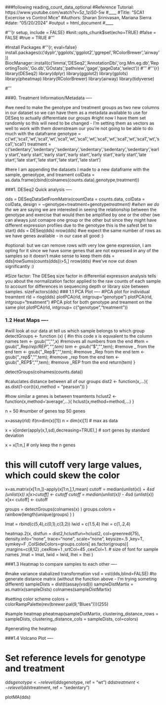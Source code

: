###following reading_count_data_optional
#Reference Tutorial: https://www.youtube.com/watch?v=5z_1ziS0-5w 
#____
#Title: "SCA1 Excercise vs Control Mice"
#Authors: Sharan Srinivasan, Mariana Sierra
#date: "05/20/2024"
#output = html_document
#____

#'''{r setup, include = FALSE}
#knit::opts_chunk$set(echo=TRUE)
#false = FALSE
#true = TRUE
#'''

#Install Packages
#'''{r, eval=false}
install.packages(c('dyplr','ggplots','ggplot2','ggrepel','RColorBrewer','airway'))
BiocManager::install(c('limma','DESeq2','AnnotationDbi','org.Mm.eg.db','ReportingTools','Go.db','GOstats','pathview','gage','gageData','select'))
#'''
#'''{r}
library(DESeq2)
library(dplyr)
library(ggplot2)
library(gplots)
library(pheatmap)
library(RColorBrewer)
library(airway)
library(tidyverse)

#'''

###0. Treatment Information/Metadata ----

#we need to make the genotype and treatment groups as two new columns in our dataset so we can have them as a metadata available to use for DESeq to actually differentiate our groups
#right now I have them set randomly so this will need to be changed - I'm setting them as vectors as well to work with them downstream our you're not going to be able to do much with the dataframe
genotype = c('wt','sca1','wt','sca1','wt','sca1','wt','sca1','wt','sca1','wt','sca1','wt','sca1','wt','sca1','sca1')
treatment = c('sedentary','sedentary','sedentary','sedentary','sedentary','sedentary','early start','early start','early start','early start','early start','early start','late start','late start','late start','late start','late start')

#here I am appending the datasets I made to a new dataframe with the sample, geneotype, and treament
colData = as.data.frame(cbind(colnames(counts.data),genotype,treatment))

###1. DESeq2 Quick analysis ----

dds = DESeqDataSetFromMatrix(countData = counts.data,
                             colData = colData,
                             design = ~genotype+treatment+genotype*treatment) #when we do the * we are saying we are interested in seeing the relationship between the genotype and exercise that would then be amplified by one or the other (we can always just comapre one group or the other but since they might have different expression profiles due to the genotype this is the safest bet to start)
dds = DESeq(dds)
nrow(dds) #we expect the same number of rows as we have genes available - in our case all good :)

#optional: but we can remove rows with very low gene expression, I am opting for it since we have some genes that are not expressed in any of the samples so it doesn't make sense to keep them
dds = dds[rowSums(counts(dds))>5,]
nrow(dds) #we've now cut down significantly :)

#Size factor: The DESeq size factor in differential expression analysis tells you about the normalization factor applied to the raw counts of each sample to account for differences in sequencing depth or library size between samples.
sizeFactors(dds)
### 1.1 PCA Plot ----
#PCA plot for individual treamtent
rld = rlog(dds)
plotPCA(rld, intgroup="genotype")
plotPCA(rld, intgroup="treatment")
#PCA plot for both genotype and treament on the same plot
plotPCA(rld, intgroup= c("genotype","treatment"))

### 1.2 Heat Maps ----

#will look at our data at tell us which sample belongs to which group
detectGroups <- function (x) { #in this code x is equvalent to the column names 
  tem <- gsub("","",x) #removes all numbers from the end 
  #tem = gsub("_Rep/_rep/REP","",tem)
  tem <- gsub("_$","",tem); #remove _ from the end
  tem <- gsub("_Rep$","",tem); #remove _Rep from the end
  tem <- gsub("_rep$","",tem); #remove _rep from the end
  tem <- gsub("_REP$","",tem); #remove _REP from the end
  return(tem)
}

detectGroups(colnames(counts.data))

#caluclates distance between all of our groups
dist2 <- function(x,...){
  as.dist(1-cor(t(x),method = "pearson"))
}

#how similar a genes is between treamtents 
hclust2 <- function(x,method='average',...){
  hclust(x,method=method,...)
}

n = 50 #number of genes top 50 genes

x=assay(rld) 
if(n>dim(x)[1]) n = dim(x)[1] # max	as data

x = x[order(apply(x,1,sd),decreasing=TRUE),]  # sort genes by standard deviation

x = x[1:n,]   # only keep the n genes

# this will cutoff very large values, which could skew the color 
x=as.matrix(x[1:n,])-apply(x[1:n,],1,mean)
cutoff = median(unlist(x)) + 4*sd (unlist(x)) 
x[x>cutoff] <- cutoff
cutoff = median(unlist(x)) - 4*sd (unlist(x)) 
x[x< cutoff] <- cutoff

groups = detectGroups(colnames(x) )
groups.colors = rainbow(length(unique(groups) ) )


lmat = rbind(c(5,4),c(0,1),c(3,2))
lwid = c(1.5,4)
lhei = c(1,.2,4)


heatmap.2(x, distfun = dist2,hclustfun=hclust2,
          col=greenred(75), density.info="none", trace="none", scale="none", keysize=.5
          ,key=T, symkey=F
          ,ColSideColors=groups.colors[ as.factor(groups)]
          ,margins=c(8,12)
          ,cexRow=1
          ,srtCol=45
          ,cexCol=1.  # size of font for sample names
          ,lmat = lmat, lwid = lwid, lhei = lhei
)  

###1.3 Heatmap to compare samples to each other ----

#make variance stabalized transformation 
vsd = vst(dds,blind=FALSE)
#to generate distance matrix (without the function above - I'm trying someting different)
sampleDists = dist(t(assay(vsd)))
sampleDistMartix = as.matrix(sampleDists)
colnames(sampleDistMartix)

#setting color scheme
colors = colorRampPalette(rev(brewer.pal(9,"Blues")))(255)

#sample heatmap
pheatmap(sampleDistMartix, clustering_distance_rows = sampleDists,
         clustering_distance_cols = sampleDists, col=colors)
         
#generating the heatmap


###1.4 Volcano Plot ----

# Set reference levels for genotype and treatment
dds$genotype <- relevel(dds$genotype, ref = "wt")
dds$treatment <- relevel(dds$treatment, ref = "sedentary")

plotMA(dds)




  